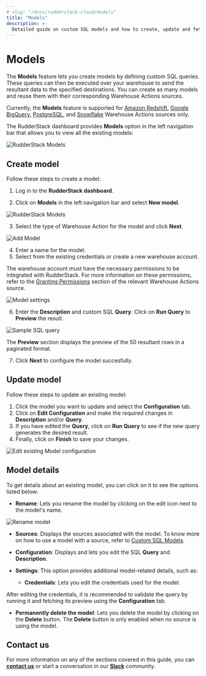 ```yaml
---
# slug: "/docs/rudderstack-cloud/models"
title: "Models"
description: >-
  Detailed guide on custom SQL models and how to create, update and fetch their details in RudderStack dashboard.
---
```


# Models

The **Models** feature lets you create models by defining custom SQL queries. These queries can then be executed over your warehouse to send the resultant data to the specified destinations. You can create as many models and reuse them with their corresponding Warehouse Actions sources.

<div class="infoBlock">

  Currently, the <strong>Models</strong> feature is supported for <a href="https://www.rudderstack.com/docs/warehouse-actions/amazon-redshift/">Amazon Redshift</a>, <a href="https://www.rudderstack.com/docs/warehouse-actions/google-bigquery/">Google BigQuery</a>, <a href="https://www.rudderstack.com/docs/warehouse-actions/postgresql/">PostgreSQL</a>, and <a href="https://www.rudderstack.com/docs/warehouse-actions/snowflake/">Snowflake</a> Warehouse Actions sources only.
</div>

The RudderStack dashboard provides **Models** option in the left navigation bar that allows you to view all the existing models:

<img src="../assets/warehouse-actions-sources/models-view-dashboard.png" alt="RudderStack Models" />

## Create model

Follow these steps to create a model:

1. Log in to the **RudderStack dashboard**.

2. Click on **Models** in the left navigation bar and select **New model**.

<img src="../assets/warehouse-actions-sources/models-dashboard.png" alt="RudderStack Models"/>

3. Select the type of Warehouse Action for the model and click **Next**.

<img src="../assets/warehouse-actions-sources/select-source-model.png" alt="Add Model"/>

4. Enter a name for the model.
5. Select from the existing credentials or create a new warehouse account.
 
<div class="infoBlock">

The warehouse account must have the necessary permissions to be integrated with RudderStack. For more information on these permissions, refer to the <a href="https://www.rudderstack.com/docs/warehouse-actions/">Granting Permissions</a> section of the relevant Warehouse Actions source.
  
</div>

<img src="../assets/warehouse-actions-sources/model-settings.png" alt="Model settings" />

6. Enter the **Description** and custom SQL **Query**. Click on **Run Query** to **Preview** the result.

<img src="../assets/warehouse-actions-sources/sample-sql-query.png" alt="Sample SQL query" />

<div class="infoBlock">

The <strong>Preview</strong> section displays the preview of the 50 resultant rows in a paginated format.
</div>

7. Click **Next** to configure the model succesfully.

## Update model

Follow these steps to update an existing model:

1. Click the model you want to update and select the **Configuration** tab.
2. Click on **Edit Configuration** and make the required changes in  **Description** and/or **Query**.
3. If you have edited the **Query**, click on **Run Query** to see if the new query generates the desired result.
4. Finally, click on **Finish** to save your changes.

<img src="../assets/warehouse-actions-sources/edit-model-configuration.png" alt="Edit existing Model configuration" />

## Model details

To get details about an existing model, you can click on it to see the options listed below:

- **Rename**: Lets you rename the model by clicking on the edit icon next to the model's name.

<img src="../assets/warehouse-actions-sources/model-rename.png" alt="Rename model" />

- **Sources**: Displays the sources associated with the model. To know more on how to use a model with a source, refer to [Custom SQL Models](https://www.rudderstack.com/docs/warehouse-actions/custom-sql-models/).

- **Configuration**: Displays and lets you edit the SQL **Query** and **Description**.

- **Settings**: This option provides additional model-related details, such as:  

  - **Credentials**: Lets you edit the credentials used for the model.
   
   <div class="infoBlock">

After editing the credentials, it is recommended to validate the query by running it and fetching its preview using the <strong>Configuration</strong> tab.
  
</div>

   - **Permanently delete the model**: Lets you delete the model by clicking on the **Delete** button. The **Delete** button is only enabled when no source is using the model.

## Contact us

For more information on any of the sections covered in this guide, you can [**contact us**](mailto:%20docs@rudderstack.com) or start a conversation in our [**Slack**](https://rudderstack.com/join-rudderstack-slack-community) community.
